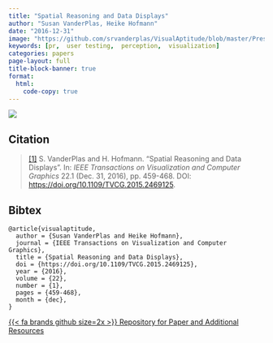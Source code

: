 ```yaml
---
title: "Spatial Reasoning and Data Displays"
author: "Susan VanderPlas, Heike Hofmann"
date: "2016-12-31"
image: "https://github.com/srvanderplas/VisualAptitude/blob/master/Presentation/figure/scaledscores-1.png?raw=true"
keywords: [pr,  user testing,  perception,  visualization]
categories: papers
page-layout: full
title-block-banner: true
format:
  html:
    code-copy: true
---
```

 
![](https://github.com/srvanderplas/VisualAptitude/blob/master/Presentation/figure/scaledscores-1.png?raw=true){.preview-image}
 
## Citation
> <a name=bib-visualaptitude></a>[[1]](#cite-visualaptitude) S. VanderPlas and H. Hofmann. “Spatial Reasoning and Data Displays”. In: _IEEE Transactions on Visualization and Computer Graphics_ 22.1 (Dec. 31, 2016), pp. 459-468. DOI: [https://doi.org/10.1109/TVCG.2015.2469125](https://doi.org/https%3A%2F%2Fdoi.org%2F10.1109%2FTVCG.2015.2469125).

::: {.callout-note collapse='true'}
## Bibtex
```
@article{visualaptitude,
  author = {Susan VanderPlas and Heike Hofmann},
  journal = {IEEE Transactions on Visualization and Computer Graphics},
  title = {Spatial Reasoning and Data Displays},
  doi = {https://doi.org/10.1109/TVCG.2015.2469125},
  year = {2016},
  volume = {22},
  number = {1},
  pages = {459-468},
  month = {dec},
}
```
:::




[{{< fa brands github size=2x >}} Repository for Paper and Additional Resources](https://github.com/srvanderplas/VisualAptitude){.btn .btn-tip role="button"}
